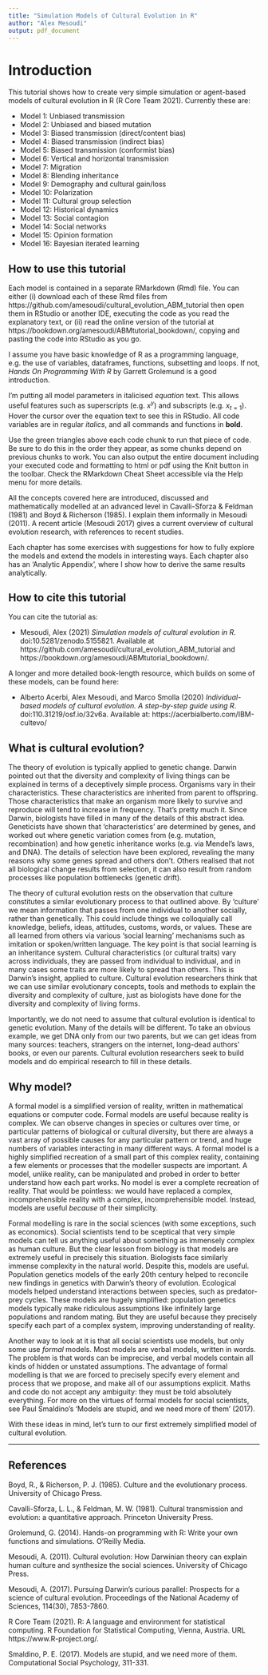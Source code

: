 ```yaml
---
title: "Simulation Models of Cultural Evolution in R"
author: "Alex Mesoudi"
output: pdf_document
---
```


# Introduction

This tutorial shows how to create very simple simulation or agent-based models of cultural evolution in R (R Core Team 2021). Currently these are:

* Model 1: Unbiased transmission
* Model 2: Unbiased and biased mutation
* Model 3: Biased transmission (direct/content bias)
* Model 4: Biased transmission (indirect bias)
* Model 5: Biased transmission (conformist bias)
* Model 6: Vertical and horizontal transmission
* Model 7: Migration
* Model 8: Blending inheritance
* Model 9: Demography and cultural gain/loss
* Model 10: Polarization
* Model 11: Cultural group selection
* Model 12: Historical dynamics
* Model 13: Social contagion
* Model 14: Social networks
* Model 15: Opinion formation
* Model 16: Bayesian iterated learning

## How to use this tutorial

Each model is contained in a separate RMarkdown (Rmd) file. You can either (i) download each of these Rmd files from https://github.com/amesoudi/cultural_evolution_ABM_tutorial then open them in RStudio or another IDE, executing the code as you read the explanatory text, or (ii) read the online version of the tutorial at https://bookdown.org/amesoudi/ABMtutorial_bookdown/, copying and pasting the code into RStudio as you go.

I assume you have basic knowledge of R as a programming language, e.g. the use of variables, dataframes, functions, subsetting and loops. If not, *Hands On Programming With R* by Garrett Grolemund is a good introduction.

I'm putting all model parameters in italicised $equation$ text. This allows useful features such as superscripts (e.g. $x^y$) and subscripts (e.g. $x_{t=1}$). Hover the cursor over the equation text to see this in RStudio. All code variables are in regular *italics*, and all commands and functions in **bold**. 

Use the green triangles above each code chunk to run that piece of code. Be sure to do this in the order they appear, as some chunks depend on previous chunks to work. You can also output the entire document including your executed code and formatting to html or pdf using the Knit button in the toolbar. Check the RMarkdown Cheat Sheet accessible via the Help menu for more details.

All the concepts covered here are introduced, discussed and mathematically modelled at an advanced level in Cavalli-Sforza & Feldman (1981) and Boyd & Richerson (1985). I explain them informally in Mesoudi (2011). A recent article (Mesoudi 2017) gives a current overview of cultural evolution research, with references to recent studies. 

Each chapter has some exercises with suggestions for how to fully explore the models and extend the models in interesting ways. Each chapter also has an 'Analytic Appendix', where I show how to derive the same results analytically.


## How to cite this tutorial

You can cite the tutorial as:

* Mesoudi, Alex (2021) *Simulation models of cultural evolution in R*. doi:10.5281/zenodo.5155821. Available at https://github.com/amesoudi/cultural_evolution_ABM_tutorial and https://bookdown.org/amesoudi/ABMtutorial_bookdown/. 

A longer and more detailed book-length resource, which builds on some of these models, can be found here:

* Alberto Acerbi, Alex Mesoudi, and Marco Smolla (2020) *Individual-based models of cultural evolution. A step-by-step guide using R*. doi:110.31219/osf.io/32v6a. Available at: https://acerbialberto.com/IBM-cultevo/


## What is cultural evolution?

The theory of evolution is typically applied to genetic change. Darwin pointed out that the diversity and complexity of living things can be explained in terms of a deceptively simple process. Organisms vary in their characteristics. These characteristics are inherited from parent to offspring. Those characteristics that make an organism more likely to survive and reproduce will tend to increase in frequency. That's pretty much it. Since Darwin, biologists have filled in many of the details of this abstract idea. Geneticists have shown that 'characteristics' are determined by genes, and worked out where genetic variation comes from (e.g. mutation, recombination) and how genetic inheritance works (e.g. via Mendel's laws, and DNA). The details of selection have been explored, revealing the many reasons why some genes spread and others don't. Others realised that not all biological change results from selection, it can also result from random processes like population bottlenecks (genetic drift).

The theory of cultural evolution rests on the observation that culture constitutes a similar evolutionary process to that outlined above. By 'culture' we mean information that passes from one individual to another socially, rather than genetically. This could include things we colloquially call knowledge, beliefs, ideas, attitudes, customs, words, or values. These are all learned from others via various 'social learning' mechanisms such as imitation or spoken/written language. The key point is that social learning is an inheritance system. Cultural characteristics (or cultural traits) vary across individuals, they are passed from individual to individual, and in many cases some traits are more likely to spread than others. This is Darwin's insight, applied to culture. Cultural evolution researchers think that we can use similar evolutionary concepts, tools and methods to explain the diversity and complexity of culture, just as biologists have done for the diversity and complexity of living forms.

Importantly, we do not need to assume that cultural evolution is identical to genetic evolution. Many of the details will be different. To take an obvious example, we get DNA only from our two parents, but we can get ideas from many sources: teachers, strangers on the internet, long-dead authors' books, or even our parents. Cultural evolution researchers seek to build models and do empirical research to fill in these details. 


## Why model?

A formal model is a simplified version of reality, written in mathematical equations or computer code. Formal models are useful because reality is complex. We can observe changes in species or cultures over time, or particular patterns of biological or cultural diversity, but there are always a vast array of possible causes for any particular pattern or trend, and huge numbers of variables interacting in many different ways. A formal model is a highly simplified recreation of a small part of this complex reality, containing a few elements or processes that the modeller suspects are important. A model, unlike reality, can be manipulated and probed in order to better understand how each part works. No model is ever a complete recreation of reality. That would be pointless: we would have replaced a complex, incomprehensible reality with a complex, incomprehensible model. Instead, models are useful *because* of their simplicity.

Formal modelling is rare in the social sciences (with some exceptions, such as economics). Social scientists tend to be sceptical that very simple models can tell us anything useful about something as immensely complex as human culture. But the clear lesson from biology is that models are extremely useful in precisely this situation. Biologists face similarly immense complexity in the natural world. Despite this, models are useful. Population genetics models of the early 20th century helped to reconcile new findings in genetics with Darwin's theory of evolution. Ecological models helped understand interactions between species, such as predator-prey cycles. These models are hugely simplified: population genetics models typically make ridiculous assumptions like infinitely large populations and random mating. But they are useful because they precisely specify each part of a complex system, improving understanding of reality.

Another way to look at it is that all social scientists use models, but only some use *formal* models. Most models are verbal models, written in words. The problem is that words can be imprecise, and verbal models contain all kinds of hidden or unstated assumptions. The advantage of formal modelling is that we are forced to precisely specify every element and process that we propose, and make all of our assumptions explicit. Maths and code do not accept any ambiguity: they must be told absolutely everything. For more on the virtues of formal models for social scientists, see Paul Smaldino's 'Models are stupid, and we need more of them' (2017).

With these ideas in mind, let's turn to our first extremely simplified model of cultural evolution.

***

## References

Boyd, R., & Richerson, P. J. (1985). Culture and the evolutionary process. University of Chicago Press.

Cavalli-Sforza, L. L., & Feldman, M. W. (1981). Cultural transmission and evolution: a quantitative approach. Princeton University Press.

Grolemund, G. (2014). Hands-on programming with R: Write your own functions and simulations. O'Reilly Media.

Mesoudi, A. (2011). Cultural evolution: How Darwinian theory can explain human culture and synthesize the social sciences. University of Chicago Press.

Mesoudi, A. (2017). Pursuing Darwin’s curious parallel: Prospects for a science of cultural evolution. Proceedings of the National Academy of Sciences, 114(30), 7853-7860.

R Core Team (2021). R: A language and environment for statistical computing. R Foundation for Statistical Computing, Vienna, Austria. URL https://www.R-project.org/.
  
Smaldino, P. E. (2017). Models are stupid, and we need more of them. Computational Social Psychology, 311-331.
